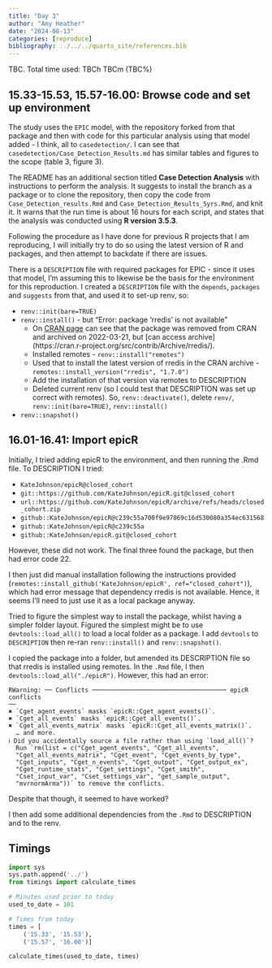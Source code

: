 ```yaml
---
title: "Day 3"
author: "Amy Heather"
date: "2024-08-13"
categories: [reproduce]
bibliography: ../../../quarto_site/references.bib
---
```


::: {.callout-note}

TBC. Total time used: TBCh TBCm (TBC%)

:::

## 15.33-15.53, 15.57-16.00: Browse code and set up environment

The study uses the `EPIC` model, with the repository forked from that package and then with code for this particular analysis using that model added - I think, all to `casedetection/`. I can see that `casedetection/Case_Detection_Results.md` has similar tables and figures to the scope (table 3, figure 3).

The README has an additional section titled **Case Detection Analysis** with instructions to perform the analysis. It suggests to install the branch as a package or to clone the repository, then copy the code from `Case_Detection_results.Rmd` and `Case_Detection_Results_5yrs.Rmd`, and knit it. It warns that the run time is about 16 hours for each script, and states that the analysis was conducted using **R version 3.5.3**.

Following the procedure as I have done for previous R projects that I am reproducing, I will initially try to do so using the latest version of R and packages, and then attempt to backdate if there are issues.

There is a `DESCRIPTION` file with required packages for EPIC - since it uses that model, I'm assuming this to likewise be the basis for the environment for this reproduction. I created a `DESCRIPTION` file with the `depends`, `packages` and `suggests` from that, and used it to set-up renv, so:

* `renv::init(bare=TRUE)`
* `renv::install()` - but "Error: package 'rredis' is not available"
  * On [CRAN page](https://cran.r-project.org/web/packages/rredis/index.html) can see that the package was removed from CRAN and archived on 2022-03-21, but [can access archive] (https://cran.r-project.org/src/contrib/Archive/rredis/).
  * Installed remotes - `renv::install("remotes")`
  * Used that to install the latest version of rredis in the CRAN archive - `remotes::install_version("rredis", "1.7.0")`
  * Add the installation of that version via remotes to DESCRIPTION
  * Deleted current renv (so I could test that DESCRIPTION was set up correct with remotes). So, `renv::deactivate()`, delete `renv/`, `renv::init(bare=TRUE)`, `renv::install()`
* `renv::snapshot()`

## 16.01-16.41: Import epicR

Initially, I tried adding epicR to the environment, and then running the .Rmd file. To DESCRIPTION I tried:

* `KateJohnson/epicR@closed_cohort`
* `git::https://github.com/KateJohnson/epicR.git@closed_cohort`
* `url::https://github.com/KateJohnson/epicR/archive/refs/heads/closed_cohort.zip`
* `github::KateJohnson/epicR@c239c55a700f9e97869c16d530080a354ec631568`
* `github::KateJohnson/epicR@c239c55a`
* `github::KateJohnson/epicR.git@closed_cohort`

However, these did not work. The final three found the package, but then had error code 22.

I then just did manual installation following the instructions provided (`remotes::install_github('KateJohnson/epicR', ref="closed_cohort")`), which had error message that dependency rredis is not available. Hence, it seems I'll need to just use it as a local package anyway. 

Tried to figure the simplest way to install the package, whilst having a simpler folder layout. Figured the simplest might be to use `devtools::load_all()` to load a local folder as a package. I add `devtools` to `DESCRIPTION` then re-ran `renv::install()` and `renv::snapshot()`.

I copied the package into a folder, but amended its DESCRIPTION file so that rredis is installed using remotes. In the `.Rmd` file, I then `devtools::load_all("./epicR")`. However, this had an error:

```
RWarning: ── Conflicts ───────────────────────────────────── epicR conflicts
──
✖ `Cget_agent_events` masks `epicR::Cget_agent_events()`.
✖ `Cget_all_events` masks `epicR::Cget_all_events()`.
✖ `Cget_all_events_matrix` masks `epicR::Cget_all_events_matrix()`.
  … and more.
ℹ Did you accidentally source a file rather than using `load_all()`?
  Run `rm(list = c("Cget_agent_events", "Cget_all_events",
  "Cget_all_events_matrix", "Cget_event", "Cget_events_by_type",
  "Cget_inputs", "Cget_n_events", "Cget_output", "Cget_output_ex",
  "Cget_runtime_stats", "Cget_settings", "Cget_smith",
  "Cset_input_var", "Cset_settings_var", "get_sample_output",
  "mvrnormArma"))` to remove the conflicts.
```

Despite that though, it seemed to have worked?

I then add some additional dependencies from the `.Rmd` to DESCRIPTION and to the renv.

## 

## Timings

```python
import sys
sys.path.append('../')
from timings import calculate_times

# Minutes used prior to today
used_to_date = 101

# Times from today
times = [
    ('15.33', '15.53'),
    ('15.57', '16.00')]

calculate_times(used_to_date, times)
```
